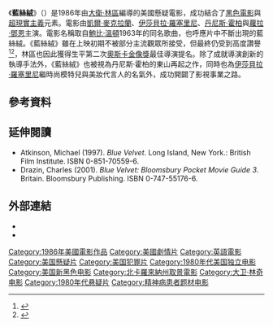{{noteTA
|G1=Show
|G2=Movie
}}
{{电影信息框
| name = 藍絲絨
| original_name = ''Blue Velvet''
| image = Bvmovieposter.jpg
| image_size = 
| caption = 
| director = [[大衛·林區|大衛·林區]]
| producer = 弗雷德·克魯索
| writer = 大衛·林區
| narrator = 
| starring = [[凱爾·麥克拉蘭|凱爾·麥克拉蘭]]<br>[[伊莎貝拉·羅塞里尼|伊莎貝拉·羅塞里尼]]<br>[[丹尼斯·霍柏|丹尼斯·霍柏]] <br>[[蘿拉·鄧恩|蘿拉·鄧恩]]<br>[[狄恩·史達威爾|狄恩·史達威爾]]
| music = [[安吉羅·貝德拉曼提|安吉羅·貝德拉曼提]]
| cinematography = [[佛德烈·艾姆斯|佛德烈·艾姆斯]]
| editing = [[杜威·鄧罕|杜威·鄧罕]]
| distributor = [[德勞倫蒂斯娛樂集團|德勞倫蒂斯娛樂集團]]
| released = '''[[多倫多國際影展|多倫多國際影展]]'''：<br>1986年9月12日<br>'''美國'''：<br>1986年9月19日<br>'''澳洲'''：<br>1987年2月26日
| runtime = 120分鐘
| country = {{美國電影產地}}
| language = 英語
| budget = 600萬美元
| gross = 1000萬美元
| preceded_by = 
| followed_by = 
}}
《'''藍絲絨'''》（{{lang-en|''Blue Velvet''}}）是1986年由[[大衛·林區|大衛·林區]]編導的美國懸疑電影，成功結合了[[黑色電影|黑色電影]]與[[超現實主義|超現實主義]]元素。電影由[[凱爾·麥克拉蘭|凱爾·麥克拉蘭]]、[[伊莎貝拉·羅塞里尼|伊莎貝拉·羅塞里尼]]、[[丹尼斯·霍柏|丹尼斯·霍柏]]與[[蘿拉·鄧恩|蘿拉·鄧恩]]主演。電影名稱取自[[鮑比·溫頓|鮑比·溫頓]]1963年的同名歌曲，也呼應片中不斷出現的藍絲絨。《藍絲絨》雖在上映初期不被部分主流觀眾所接受，但最終仍受到高度讚譽<ref name="rottentomatoes">{{cite web|title=Blue Velvet (1986)|url=http://www.rottentomatoes.com/m/blue_velvet/|accessdate=2007-06-17|publisher=[[爛番茄|爛番茄]]|archive-url=https://web.archive.org/web/20200310051310/https://www.rottentomatoes.com/m/blue_velvet/|archive-date=2020-03-10|dead-url=no}}</ref><ref>{{cite web|title=Blue Velvet (1986): Reviews|url=http://www.metacritic.com/video/titles/bluevelvet?q=blue%20velvet/|accessdate=2007-06-11|publisher=[[Metacritic|Metacritic]]|archive-url=https://web.archive.org/web/20090522091931/http://www.metacritic.com/video/titles/bluevelvet?q=blue%20velvet%2F|archive-date=2009-05-22|dead-url=no}}</ref>，林區也因此獲得生平第二次[[奧斯卡金像獎|奧斯卡金像獎]]最佳導演提名。除了成就導演創新的執導手法外，《藍絲絨》也被視為丹尼斯·霍柏的東山再起之作，同時也為[[伊莎貝拉·羅塞里尼|伊莎貝拉·羅塞里尼]]繼時尚模特兒與美妝代言人的名氣外，成功開闢了影視事業之路。

== 參考資料 ==
{{reflist}}

== 延伸閱讀 ==
* Atkinson, Michael (1997). ''Blue Velvet''. Long Island, New York.: British Film Institute. ISBN 0-851-70559-6.
* Drazin, Charles (2001). ''Blue Velvet: Bloomsbury Pocket Movie Guide 3''. Britain. Bloomsbury Publishing. ISBN 0-747-55176-6.

== 外部連結 ==
{{wikiquote}}
* {{imdb title|0090756|Blue Velvet}}
* {{rotten-tomatoes|blue_velvet|Blue Velvet}}

{{大衛·林區}}

{{國家影評人協會獎最佳影片}}
{{Authority control}}
{{DEFAULTSORT:Blue Velvet}}
[[Category:1986年美國電影作品|Category:1986年美國電影作品]]
[[Category:美國劇情片|Category:美國劇情片]]
[[Category:英語電影|Category:英語電影]]
[[Category:美国懸疑片|Category:美国懸疑片]]
[[Category:美国犯罪片|Category:美国犯罪片]]
[[Category:1980年代美国独立电影|Category:1980年代美国独立电影]]
[[Category:美国新黑色电影|Category:美国新黑色电影]]
[[Category:北卡羅來納州取景電影|Category:北卡羅來納州取景電影]]
[[Category:大卫·林奇电影|Category:大卫·林奇电影]]
[[Category:1980年代悬疑片|Category:1980年代悬疑片]]
[[Category:精神病患者题材电影|Category:精神病患者题材电影]]